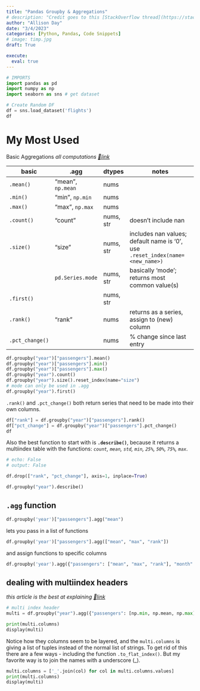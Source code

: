 ```yaml
---
title: "Pandas Groupby & Aggregations"
# description: "Credit goes to this [StackOverflow thread](https://stackoverflow.com/questions/4842424/list-of-ansi-color-escape-sequences)"
author: "Allison Day"
date: "3/4/2023"
categories: [Python, Pandas, Code Snippets]
# image: timp.jpg
draft: True

execute:
  eval: true
---
```


```python
# IMPORTS
import pandas as pd
import numpy as np
import seaborn as sns # get dataset

# Create Random DF
df = sns.load_dataset('flights')
df

```



# My Most Used 

Basic Aggregations
*all computations [🔗link](https://pandas.pydata.org/docs/reference/groupby.html#computations-descriptive-stats)*

| **basic**       | **.agg**          | **dtypes** | **notes**                                                                      |
|-----------------|-------------------|------------|--------------------------------------------------------------------------------|
| `.mean()`       | "mean", `np.mean` | nums       |                                                                                |
| `.min()`        | "min", `np.min`   | nums       |                                                                                |
| `.max()`        | "max", `np.max`   | nums       |                                                                                |
| `.count()`      | "count"           | nums, str  | doesn't include nan                                                            |
| `.size()`       | "size"            | nums, str  | includes nan values; default name is '0',  use `.reset_index(name=<new_name>)` |
|                 | `pd.Series.mode`  | nums, str  | basically 'mode';  returns most common value(s)                                |
| `.first()`      |                   | nums, str  |                                                                                |
| `.rank()`       | "rank"            | nums       | returns as a series,  assign to (new) column                                   |
| `.pct_change()` |                   | nums       | % change since last entry                                                      |

```python

df.groupby("year")["passengers"].mean()
df.groupby("year")["passengers"].min()
df.groupby("year")["passengers"].max()
df.groupby("year").count()
df.groupby("year").size().reset_index(name="size")
# mode can only be used in .agg
df.groupby("year").first()

```

`.rank()` and `.pct_change()` both return series that need to be made into their own columns.

```python

df["rank"] = df.groupby("year")["passengers"].rank()
df["pct_change"] = df.groupby("year")["passengers"].pct_change()
df

```

Also the best function to start with is **`.describe()`**, because it returns a multiindex table with the functions: *`count`, `mean`, `std`, `min`, `25%`, `50%`, `75%`, `max`*.

```python
# echo: False
# output: False

df.drop(["rank", "pct_change"], axis=1, inplace=True)

```


```python

df.groupby("year").describe()

```


## `.agg` function

```python

df.groupby('year')["passengers"].agg("mean")

```

lets you pass in a list of functions

```python

df.groupby('year')["passengers"].agg(["mean", "max", "rank"])

```

and assign functions to specific columns 

```python

df.groupby('year').agg({"passengers": ["mean", "max", "rank"], "month": "first"})

```

##  dealing with multiindex headers
*this article is the best at explaining [🔗link](https://towardsdatascience.com/how-to-flatten-multiindex-columns-and-rows-in-pandas-f5406c50e569)*

```python

# multi index header
multi = df.groupby("year").agg({"passengers": [np.min, np.mean, np.max]})

print(multi.columns)
display(multi)

```

Notice how they columns seem to be layered, and the `multi.columns` is giving a list of tuples instead of the normal list of strings. To get rid of this there are a few ways - including the function `.to_flat_index()`. But my favorite way is to join the names with a underscore (_).

```python

multi.columns = ['_'.join(col) for col in multi.columns.values]
print(multi.columns)
display(multi)

```